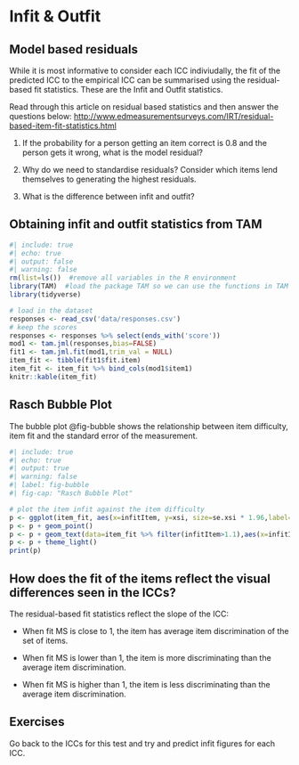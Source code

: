# Infit & Outfit

## Model based residuals
While it is most informative to consider each ICC indiviudally, the fit of the predicted ICC to the empirical ICC can be summarised using the residual-based fit statistics. These are the Infit and Outfit statistics.

Read through this article on residual based statistics and then answer the questions below:
<http://www.edmeasurementsurveys.com/IRT/residual-based-item-fit-statistics.html>

1. If the probability for a person getting an item correct is 0.8 and the person gets it wrong, what is the model residual?

2. Why do we need to standardise residuals? Consider which items lend themselves to generating the highest residuals.

3. What is the difference between infit and outfit?

## Obtaining infit and outfit statistics from TAM

```r
#| include: true
#| echo: true
#| output: false
#| warning: false
rm(list=ls())  #remove all variables in the R environment
library(TAM)  #load the package TAM so we can use the functions in TAM
library(tidyverse)

# load in the dataset
responses <- read_csv('data/responses.csv')
# keep the scores
responses <- responses %>% select(ends_with('score'))
mod1 <- tam.jml(responses,bias=FALSE)
fit1 <- tam.jml.fit(mod1,trim_val = NULL)
item_fit <- tibble(fit1$fit.item)
item_fit <- item_fit %>% bind_cols(mod1$item1)
knitr::kable(item_fit)

```

## Rasch Bubble Plot
The bubble plot @fig-bubble shows the relationship between item difficulty, item fit and the standard error of the measurement.
```r
#| include: true
#| echo: true
#| output: true
#| warning: false
#| label: fig-bubble
#| fig-cap: "Rasch Bubble Plot"

# plot the item infit against the item difficulty
p <- ggplot(item_fit, aes(x=infitItem, y=xsi, size=se.xsi * 1.96,label=item))
p <- p + geom_point()
p <- p + geom_text(data=item_fit %>% filter(infitItem>1.1),aes(x=infitItem, y=xsi,label=item,size=4),nudge_y=0.15, nudge_x = -0.005)
p <- p + theme_light()
print(p)

```

## How does the fit of the items reflect the visual differences seen in the ICCs?

The residual-based fit statistics reflect the slope of the ICC:

*    When fit MS is close to 1, the item has average item discrimination of the set of items.

*    When fit MS is lower than 1, the item is more discriminating than the average item discrimination.

*    When fit MS is higher than 1, the item is less discriminating than the average item discrimination.

## Exercises
Go back to the ICCs for this test and try and predict infit figures for each ICC.

